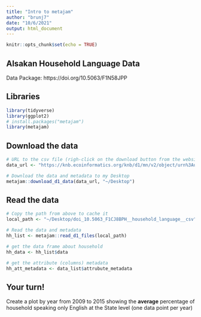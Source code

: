 ```yaml
---
title: "Intro to metajam"
author: "brunj7"
date: "10/6/2021"
output: html_document
---
```


```r
knitr::opts_chunk$set(echo = TRUE)
```


## Alsakan Household Language Data

Data Package: https://doi.org/10.5063/F1N58JPP

## Libraries
```r
library(tidyverse)
library(ggplot2)
# install.packages("metajam")
library(metajam)
```

## Download the data

```r

# URL to the csv file (righ-click on the download button from the website to copy it)
data_url <- "https://knb.ecoinformatics.org/knb/d1/mn/v2/object/urn%3Auuid%3A7fc6f6db-c5ea-426a-a743-1f2edafb43b8"

# Download the data and metadata to my Desktop
metajam::download_d1_data(data_url, "~/Desktop")
```

## Read the data

```r
# Copy the path from above to cache it
local_path <- "~/Desktop/doi_10.5063_F1CJ8BPH__household_language__csv"

# Read the data and metadata
hh_list <- metajam::read_d1_files(local_path)

# get the data frame about household
hh_data <- hh_list$data

# get the attribute (columns) metadata
hh_att_metadata <- data_list$attrubute_metadata

```

## Your turn!

Create a plot by year from 2009 to 2015 showing the **average** percentage of household speaking only English at the State level (one data point per year)


